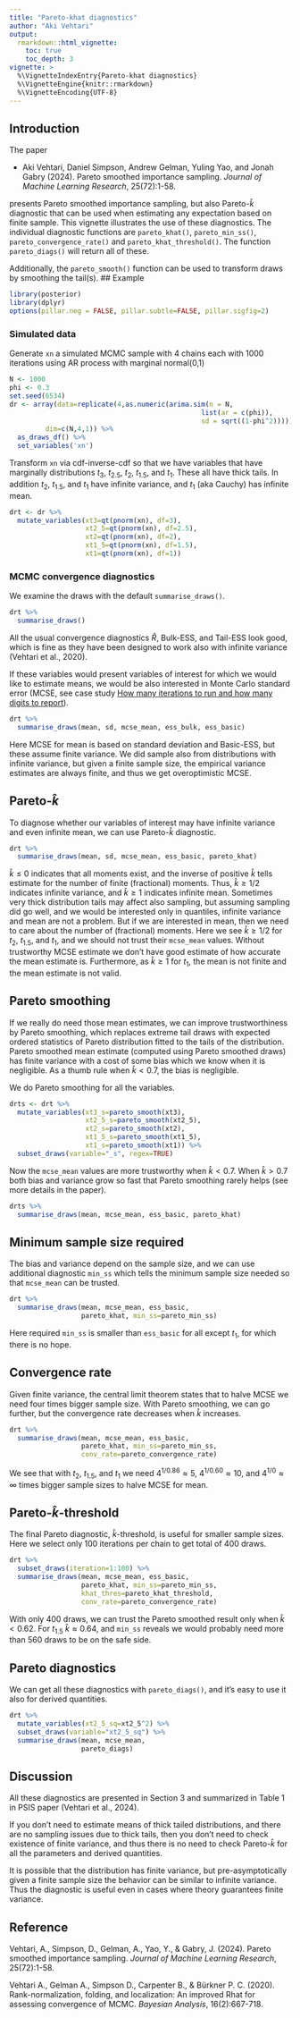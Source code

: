 ```yaml
---
title: "Pareto-khat diagnostics"
author: "Aki Vehtari"
output: 
  rmarkdown::html_vignette:
    toc: true
    toc_depth: 3
vignette: >
  %\VignetteIndexEntry{Pareto-khat diagnostics}
  %\VignetteEngine{knitr::rmarkdown}
  %\VignetteEncoding{UTF-8}
---
```


## Introduction 

The paper

* Aki Vehtari, Daniel Simpson, Andrew Gelman, Yuling Yao, and
  Jonah Gabry (2024). Pareto smoothed importance sampling.
  *Journal of Machine Learning Research*, 25(72):1-58.

presents Pareto smoothed importance sampling, but also
Pareto-$\hat{k}$ diagnostic that can be used when estimating any
expectation based on finite sample. This vignette illustrates the use of
these diagnostics.
The individual diagnostic functions are `pareto_khat()`, `pareto_min_ss()`, `pareto_convergence_rate()` and `pareto_khat_threshold()`. The function `pareto_diags()` will return all of these.

Additionally, the `pareto_smooth()` function can be used to transform draws by smoothing the tail(s).
## Example

```r
library(posterior)
library(dplyr)
options(pillar.neg = FALSE, pillar.subtle=FALSE, pillar.sigfig=2)
```

### Simulated data

Generate `xn` a simulated MCMC sample with 4 chains each with 1000
iterations using AR process with marginal normal(0,1)

```r
N <- 1000
phi <- 0.3
set.seed(6534)
dr <- array(data=replicate(4,as.numeric(arima.sim(n = N,
                                                list(ar = c(phi)),
                                                sd = sqrt((1-phi^2))))),
         dim=c(N,4,1)) %>%
  as_draws_df() %>%
  set_variables('xn')
```

Transform `xn` via cdf-inverse-cdf so that we have variables that
have marginally distributions $t_3$, $t_{2.5}$, $t_2$, $t_{1.5}$,
and $t_1$. These all have thick tails. In addition $t_2$,
$t_{1.5}$, and $t_1$ have infinite variance, and $t_1$ (aka Cauchy)
has infinite mean. 

```r
drt <- dr %>%
  mutate_variables(xt3=qt(pnorm(xn), df=3),
                   xt2_5=qt(pnorm(xn), df=2.5),
                   xt2=qt(pnorm(xn), df=2),
                   xt1_5=qt(pnorm(xn), df=1.5),
                   xt1=qt(pnorm(xn), df=1))
```

### MCMC convergence diagnostics

We examine the draws with the default `summarise_draws()`.

```r
drt %>%
  summarise_draws()
```

All the usual convergence diagnostics $\widehat{R}$, Bulk-ESS, and
Tail-ESS look good, which is fine as they have been designed to
work also with infinite variance (Vehtari et al., 2020).

If these variables would present variables of interest for which
we would like to estimate means, we would be also interested in
Monte Carlo standard error (MCSE, see case study [How many
iterations to run and how many digits to
report](https://users.aalto.fi/~ave/casestudies/Digits/digits.html)).

```r
drt %>%
  summarise_draws(mean, sd, mcse_mean, ess_bulk, ess_basic)
```

Here MCSE for mean is based on standard deviation and Basic-ESS,
but these assume finite variance. We did sample also from
distributions with infinite variance, but given a finite sample size, the
empirical variance estimates are always finite, and thus we get
overoptimistic MCSE.

## Pareto-$\hat{k}$

To diagnose whether our variables of interest may have infinite
variance and even infinite mean, we can use Pareto-$\hat{k}$
diagnostic.

```r
drt %>%
  summarise_draws(mean, sd, mcse_mean, ess_basic, pareto_khat)
```

$\hat{k} \leq 0$ indicates that all moments exist, and the inverse
of positive $\hat{k}$ tells estimate for the number of finite (fractional)
moments. Thus, $\hat{k}\geq 1/2$ indicates infinite variance,
and $\hat{k}\geq 1$ indicates infinite mean. Sometimes very thick
distribution tails may affect also sampling, but assuming sampling
did go well, and we would be interested only in quantiles, infinite
variance and mean are not a problem. But if we are interested in mean,
then we need to care about the number of (fractional) moments. Here we
see $\hat{k} \geq 1/2$ for $t_2$, $t_{1.5}$, and $t_{1}$, and
we should not trust their `mcse_mean` values. Without trustworthy MCSE
estimate we don't have good estimate of how accurate the mean estimate is.
Furthermore, as $\hat{k} \geq 1$ for $t_{1}$, the mean is not finite and
the mean estimate is not valid.

## Pareto smoothing

If we really do need those mean estimates, we can improve
trustworthiness by Pareto smoothing,  which replaces
extreme tail draws with expected ordered statistics of Pareto
distribution fitted to the tails of the distribution. Pareto
smoothed mean estimate (computed using Pareto smoothed draws) has
finite variance with a cost of some bias which we know when it is
negligible. As a thumb rule when $\hat{k}<0.7$, the bias is
negligible.

We do Pareto smoothing for all the variables.

```r
drts <- drt %>% 
  mutate_variables(xt3_s=pareto_smooth(xt3),
                   xt2_5_s=pareto_smooth(xt2_5),
                   xt2_s=pareto_smooth(xt2),
                   xt1_5_s=pareto_smooth(xt1_5),
                   xt1_s=pareto_smooth(xt1)) %>%
  subset_draws(variable="_s", regex=TRUE)
```

Now the `mcse_mean` values are more trustworthy when $\hat{k} < 0.7$.
When $\hat{k}>0.7$ both bias and variance grow so fast that Pareto smoothing
rarely helps (see more details in the paper).

```r
drts %>%
  summarise_draws(mean, mcse_mean, ess_basic, pareto_khat)
```


## Minimum sample size required

The bias and variance depend on the sample size, and we can
use additional diagnostic `min_ss` which tells the minimum sample size needed
so that `mcse_mean` can be trusted.

```r
drt %>%
  summarise_draws(mean, mcse_mean, ess_basic,
                  pareto_khat, min_ss=pareto_min_ss)
```

Here required `min_ss` is smaller than `ess_basic` for all except $t_1$, for
which there is no hope.

## Convergence rate

Given finite variance, the central limit theorem states that to halve
MCSE we need four times bigger sample size. With Pareto smoothing,
we can go further, but the convergence rate decreases when $\hat{k}$ increases.

```r
drt %>%
  summarise_draws(mean, mcse_mean, ess_basic,
                  pareto_khat, min_ss=pareto_min_ss,
                  conv_rate=pareto_convergence_rate)
```

We see that with $t_2$, $t_{1.5}$, and $t_1$  we need $4^{1/0.86}\approx 5$,
$4^{1/0.60}\approx 10$, and $4^{1/0}\approx \infty$ times bigger sample sizes to
halve MCSE for mean.

## Pareto-$\hat{k}$-threshold

The final Pareto diagnostic, $\hat{k}$-threshold, is useful for smaller sample sizes. Here we select only 100 iterations per chain to get total of 400 draws.

```r
drt %>%
  subset_draws(iteration=1:100) %>%
  summarise_draws(mean, mcse_mean, ess_basic,
                  pareto_khat, min_ss=pareto_min_ss,
                  khat_thres=pareto_khat_threshold,
                  conv_rate=pareto_convergence_rate)
```

With only 400 draws, we can trust the Pareto smoothed result only when
$\hat{k}<0.62$. For $t_{1.5}$ $\hat{k}\approx 0.64$, and `min_ss` reveals
we would probably need more than 560 draws to be on the safe side.

## Pareto diagnostics

We can get all these diagnostics with `pareto_diags()`, and it's
easy to use it also for derived quantities.

```r
drt %>%
  mutate_variables(xt2_5_sq=xt2_5^2) %>%
  subset_draws(variable="xt2_5_sq") %>%
  summarise_draws(mean, mcse_mean,
                  pareto_diags)
```

## Discussion

All these diagnostics are presented in Section 3 and summarized in
Table 1 in PSIS paper (Vehtari et al., 2024).

If you don't need to estimate means of thick tailed distributions,
and there are no sampling issues due to thick tails, then you don't
need to check existence of finite variance, and thus there is no
need to check Pareto-$\hat{k}$ for all the parameters and derived
quantities.

It is possible that the distribution has finite variance, but
pre-asymptotically given a finite sample size the behavior can be
similar to infinite variance. Thus the diagnostic is useful even in
cases where theory guarantees finite variance.

## Reference

Vehtari, A., Simpson, D., Gelman, A., Yao, Y., & Gabry, J. (2024).
Pareto smoothed importance sampling.
*Journal of Machine Learning Research*, 25(72):1-58.

Vehtari A., Gelman A., Simpson D., Carpenter B., & Bürkner P. C. (2020).
Rank-normalization, folding, and localization: An improved Rhat for assessing
convergence of MCMC. *Bayesian Analysis*, 16(2):667-718.
	    
